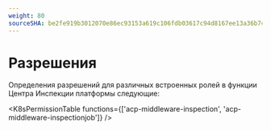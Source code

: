 ```yaml
---
weight: 80
sourceSHA: be2fe919b3012070e86ec93153a619c106fdb03617c94d8167ee13a36b742d3d
---
```


# Разрешения

Определения разрешений для различных встроенных ролей в функции Центра Инспекции платформы следующие:

<K8sPermissionTable functions={['acp-middleware-inspection', 'acp-middleware-inspectionjob']} />
